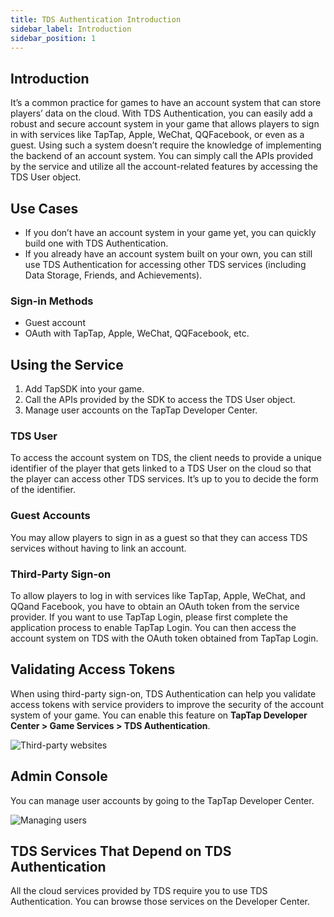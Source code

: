 ```yaml
---
title: TDS Authentication Introduction
sidebar_label: Introduction
sidebar_position: 1
---
```



## Introduction

It’s a common practice for games to have an account system that can store players’ data on the cloud. With TDS Authentication, you can easily add a robust and secure account system in your game that allows players to sign in with services like TapTap, Apple, <Conditional region="cn">WeChat, QQ</Conditional><Conditional region="global">Facebook</Conditional>, or even as a guest. Using such a system doesn’t require the knowledge of implementing the backend of an account system. You can simply call the APIs provided by the service and utilize all the account-related features by accessing the TDS User object.

## Use Cases

- If you don’t have an account system in your game yet, you can quickly build one with TDS Authentication.
- If you already have an account system built on your own, you can still use TDS Authentication for accessing other TDS services (including Data Storage, Friends, and Achievements).

### Sign-in Methods

- Guest account
- OAuth with TapTap, Apple, <Conditional region="cn">WeChat, QQ</Conditional><Conditional region="global">Facebook</Conditional>, etc.

## Using the Service

1. Add TapSDK into your game.
2. Call the APIs provided by the SDK to access the TDS User object.
3. Manage user accounts on the TapTap Developer Center.

### TDS User

To access the account system on TDS, the client needs to provide a unique identifier of the player that gets linked to a TDS User on the cloud so that the player can access other TDS services. It’s up to you to decide the form of the identifier.

### Guest Accounts

You may allow players to sign in as a guest so that they can access TDS services without having to link an account.

### Third-Party Sign-on

To allow players to log in with services like TapTap, Apple, <Conditional region="cn">WeChat, and QQ</Conditional><Conditional region="global">and Facebook</Conditional>, you have to obtain an OAuth token from the service provider. If you want to use TapTap Login, please first complete the application process to enable TapTap Login. You can then access the account system on TDS with the OAuth token obtained from TapTap Login.

## Validating Access Tokens

When using third-party sign-on, TDS Authentication can help you validate access tokens with service providers to improve the security of the account system of your game. You can enable this feature on **TapTap Developer Center > Game Services > TDS Authentication**.

![Third-party websites](/img/io/tdsuser-oauth-providers.png)

## Admin Console

You can manage user accounts by going to the TapTap Developer Center.

![Managing users](/img/io/lc-users-console.png)

## TDS Services That Depend on TDS Authentication

All the cloud services provided by TDS require you to use TDS Authentication. You can browse those services on the Developer Center.
